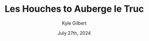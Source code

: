 ---
author: Kyle Gilbert
date: July 27th, 2024
id: DBPE3fFisL
parent: pvSEvH3A7Ysnvsf
route: tour-du-mont-blanc-2024/16648505816
gain: 4781
loss: 2440
miles: 10.09
time: 7,17
tags: thru-hike
title: Les Houches to Auberge le Truc
readOnly: true
---